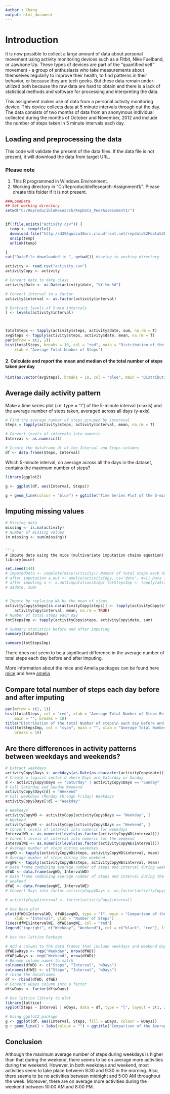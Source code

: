 ```yaml
---
Author : Chang
output: html_document
---
```


# Introduction
It is now possible to collect a large amount of data about personal movement using activity monitoring devices such as a Fitbit, Nike Fuelband, or Jawbone Up. These types of devices are part of the "quantified self" movement - a group of enthusiasts who take measurements about themselves regularly to improve their health, to find patterns in their behavior, or because they are tech geeks. But these data remain under-utilized both because the raw data are hard to obtain and there is a lack of statistical methods and software for processing and interpreting the data.

This assignment makes use of data from a personal activity monitoring device. This device collects data at 5 minute intervals through out the day. The data consists of two months of data from an anonymous individual collected during the months of October and November, 2012 and include the number of steps taken in 5 minute intervals each day.

## Loading and preprocessing the data
This code will validate the present of the data files. If the data file is not present, it will download the data from target URL. 

### Please note
  1. This R programmed in Windows Environment.
  2. Working directory in "C:/ReproducibleResearch-Assignment1/". Please create this folder if it is not present. 

```r
###LoadData
## Set working directory
setwd("C:/ReproducibleResearch/RepData_PeerAssessment1/")


if(!file.exists("activity.csv")) {
  temp <- tempfile()
  download.file("http://d396qusza40orc.cloudfront.net/repdata%2Fdata%2Factivity.zip",temp)
  unzip(temp)
  unlink(temp)

}
cat("DataFile downloaded in ", getwd()) #saving to working directory

activity <- read.csv("activity.csv")
activityCopy <- activity

# Convert date to date class
activity$Date <- as.Date(activity$date, "%Y-%m-%d")

# Convert interval to a factor
activity$interval <- as.factor(activity$interval)

# Exrtract levels of 5-min intervals
l <- levels(activity$interval)



totalSteps <- tapply(activity$steps, activity$date, sum, na.rm = T)
avgSteps <- tapply(activity$steps, activity$date, mean, na.rm = T)
par(mfrow = c(2, 1))
hist(totalSteps, breaks = 10, col = "red", main = "Distribution of the total Number of steps each day", 
    xlab = "Average Total Number of Steps")
```

#### 2. Calculate and report the mean and median of the total number of steps taken per day

```r
hist(as.vector(avgSteps), breaks = 10, col = "blue", main = "Distribution of the Average Number of steps each day", xlab = "Average Number of Steps")
```


## Average daily activity pattern
Make a time series plot (i.e. type = "l") of the 5-minute interval (x-axis) and the average number of steps taken, averaged across all days (y-axis)
```r

# Find the average number of steps grouped by intereval
Steps = tapply(activity$steps, activity$interval, mean, na.rm = T)

# Convert levels of intervals into numeric
Interval <- as.numeric(l)

# Create the dataframe df of the Interval and Steps columns
df <- data.frame(Steps, Interval)
```
Which 5-minute interval, on average across all the days in the dataset, contains the maximum number of steps?
```r
library(ggplot2)

g <- ggplot(df, aes(Interval, Steps))

g + geom_line(colour = "blue") + ggtitle("Time Series Plot of the 5-minute Interval\n and the Average Number of Steps,\n Taken across all Days") +ylab ("Average Number of Steps")

```

## Imputing missing values

```r
# Missing data
missing <- is.na(activity)
# Number of missing values
(n.missing <- sum(missing))
```

```

```r

# Impute data using the mice (multivariate imputation chains equation)
library(mice)

```
```r
set.seed(144)
# imputedData <- complete(mice(activity)) Number of total steps each day
# after imputation a.out <- amelia(activityCopy, cs='date', m=1) Data frame
# after imputing a <- a.out$imputations$imp1 totStepsImp <- tapply(a$steps,
# a$date, sum)


# Impute by replacing NA by the mean of steps
activityCopy$steps[is.na(activityCopy$steps)] <- tapply(activityCopy$steps, 
    activityCopy$interval, mean, na.rm = TRUE)
# Number of total steps each day
totStepsImp <- tapply(activityCopy$steps, activityCopy$date, sum)

# Summary statistics before and after imputing
summary(totalSteps)
```

```r
summary(totStepsImp)
```
There does not seem to be a significant difference in the average number of total steps each day before and after imputing. 


More information about the mice and Amelia packages can be found here [mice][1] and here [amelia][2]

  [1]: http://doc.utwente.nl/78938/1/Buuren11mice.pdf
  [2]: http://cran.r-project.org/web/packages/Amelia/vignettes/amelia.pdf


## Compare total number of steps each day before and after imputing
```r

par(mfrow = c(2, 1))
hist(totalSteps, col = "red", xlab = "Average Total Number of Steps Before Imputing", 
    main = "", breaks = 10)
title("Distribution of the total Number of steps\n each day Before and After Imputing")
hist(totStepsImp, col = "cyan", main = "", xlab = "Average Total Number of Steps After Imputing", 
    breaks = 10)
```

## Are there differences in activity patterns between weekdays and weekends?

```r
# Extract weekdays
activityCopy$Days <- weekdays(as.Date(as.character(activityCopy$date)))
# Create a logical vector d where Days are Saturday or Sunday
d <- activityCopy$Days == "Saturday" | activityCopy$Days == "Sunday"
# Call Saturday and Sunday Weekend
activityCopy$Days[d] = "Weekend"
# Call weekdays (Monday through Friday) Weekdays
activityCopy$Days[!d] = "Weekday"

# Weekdays
activityCopyWD <- activityCopy[activityCopy$Days == "Weekday", ]
# Weekend
activityCopyWE <- activityCopy[activityCopy$Days == "Weekend", ]
# Convert levels of interval into numeric for weekdays
IntervalWD <- as.numeric(levels(as.factor(activityCopyWD$interval)))
# Convert levels of interval into numeric for the weekend
IntervalWE <- as.numeric(levels(as.factor(activityCopyWE$interval)))
# Average number of steps during weekdays
avgWD <- tapply(activityCopyWD$steps, activityCopyWD$interval, mean)
# Average number of steps during the weekend
avgWE <- tapply(activityCopyWE$steps, activityCopyWE$interval, mean)
# Data frame combining average number of steps and interval during weekdays
dfWD <- data.frame(avgWD, IntervalWD)
# Data frame combining average number of steps and interval during the
# weekend
dfWE <- data.frame(avgWE, IntervalWE)
# Convert Days into factor activityCopy$Days <- as.factor(activityCopy$Days)

# activityCopy$interval <- factor(activityCopy$interval)
```

```r
# Use base plot
plot(dfWD$IntervalWD, dfWD$avgWD, type = "l", main = "Comparison of the Average Number of Steps\n between Weekdays and the Weekend", 
    xlab = "Interval", ylab = "Number of Steps")
lines(dfWE$IntervalWE, dfWE$avgWE, col = "red")
legend("topright", c("Weekday", "Weekend"), col = c("black", "red"), lty = 1)
```

```r
# Use the lattice Package

# Add a column to the data frames that include weekdays and weekend days
dfWD$wDays <- rep("Weekday", nrow(dfWD))
dfWE$wDays <- rep("Weekend", nrow(dfWD))
# Rename column names to match
colnames(dfWD) <- c("Steps", "Interval", "wDays")
colnames(dfWE) <- c("Steps", "Interval", "wDays")
# rbind the dataframes
df <- rbind(dfWD, dfWE)
# Convert wDays column into a factor
df$wDays <- factor(df$wDays)

# Use lattice library to plot
library(lattice)
xyplot(Steps ~ Interval | wDays, data = df, type = "l", layout = c(1, 2), ylab = "Average Number of Steps")
```


```r
# Using ggplot2 package
g <- ggplot(df, aes(Interval, Steps, fill = wDays, colour = wDays))
g + geom_line() + labs(colour = "") + ggtitle("Comparison of the Average Number of Steps\n between Weekdays and Weekend") + ylab("Average Number of Steps")
```


## Conclusion
Although the maximum average number of steps during weekdays is higher than that during the weekend, there seems to be on average more activities during the weekend. However, in both weekdays and weekend, most activities seem to take place between 8:30 and 9:30 in the morning. Also, there seems to be no activities between midnight and 5:00 AM throughout the week. Moreover, there are on average more activities during the weekend between 10:00 AM and 8:00 PM. 

